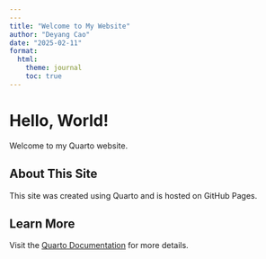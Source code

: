 ```yaml
---
---
title: "Welcome to My Website"
author: "Deyang Cao"
date: "2025-02-11"
format:
  html:
    theme: journal
    toc: true
---
```


# Hello, World!
Welcome to my Quarto website.

## About This Site
This site was created using Quarto and is hosted on GitHub Pages.

## Learn More
Visit the [Quarto Documentation](https://quarto.org/docs/websites) for more details.




